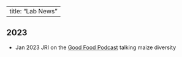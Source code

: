 <script>
  (function(i,s,o,g,r,a,m){i['GoogleAnalyticsObject']=r;i[r]=i[r]||function(){
  (i[r].q=i[r].q||[]).push(arguments)},i[r].l=1*new Date();a=s.createElement(o),
  m=s.getElementsByTagName(o)[0];a.async=1;a.src=g;m.parentNode.insertBefore(a,m)
  })(window,document,'script','https://www.google-analytics.com/analytics.js','ga');

  ga('create', 'UA-5300959-3', 'auto');
  ga('send', 'pageview');

</script>

---
title: "Lab News" 
---

## 2023

* Jan 2023 JRI on the [Good Food Podcast](https://www.kcrw.com/culture/shows/good-food/masa-corn-history-science-politics-reair?utm_source=KCRW&utm_medium=RSS&utm_campaign=kcrw-show-rss0) talking maize diversity  

<!-- ## 2021 -->

<!-- ### February -->

<!-- • JRI [elected to AAAS](https://www.ucdavis.edu/news/11-professors-elected-aaas-fellows) -->

<!-- • [Ning](https://scholar.google.com/citations?user=Eu-hz1EAAAAJ&hl=en) starts as a group leader at the National Key Laboratory of Crop Genetic Improvement, HZAU  -->

<!-- ## 2020 -->

<!-- ### December -->

<!-- • Dan starts his new position as a research scientist at [Checkerspot](https://checkerspot.com/about-us/) -->

<!-- • Sarah T leave for a position in Bayer -->

<!-- ### November -->

<!-- • [JRI seminar](https://ncsu.zoom.us/rec/share/xGcZuaFjXASRio-pBhrSeQ35TCu3hsKCStD8_rw_Kpl43g6mlpwYaEksYV5rqsGD.QoImtCCqH7pIRnIZ) on maize-teosinte introgression at NCSU -->

<!-- ### August -->

<!-- • Brenda Cameron takes over as new lab manager. Welcome! -->

<!-- ### March -->

<!-- • Taylor heads off to grad school at the U. of Florida -->

<!-- ## 2019 -->

<!-- ### December -->

<!-- • [Ning](https://scholar.google.com/citations?user=Eu-hz1EAAAAJ&hl=en) joins the lab as a new postdoc from HZAU -->

<!-- ### September -->
<!-- • Michelle turns in her dissertation and [is now Dr. Stitzer!](https://twitter.com/jrossibarra/status/1176992644255272961?s=20)   -->

<!-- ### August -->
<!-- • Sarah O. and Elli both received Jastro awards for their research. Congrats!  -->

<!-- ### July -->
<!-- • The lab has a new home in [EVE](http://eve.ucdavis.edu) and will be moving to Storer Hall! -->

<!-- ### June -->
<!-- • Dianne Velasco and Michelle Stitzer [walk at graduation](images/IMG_1750.jpg)!   -->
<!-- • [Dan Gates](https://www.youtube.com/watch?v=AIR837EjcIE) and [Michelle Stitzer](https://www.youtube.com/watch?v=lkZ_tDSoMe8) give talks at the Evolution conference. Michelle wins the [WD Hamilton Award](https://www.evolutionsociety.org/content/society-awards-and-prizes/the-w-d-hamilton-award.html) for outstanding student presentation!   -->
<!-- • Elli wins a computational biology fellowship for summer 2019. -->

<!-- ### April  -->
<!-- • Silas Tittes joins the lab to work on  [PanAnd](https://panandropogoneae.com).   -->
<!-- • Li Wang leaves the lab to start her new job later this summer the the [Agricultural Genomics Institute](http://agis.caas.cn/en/index.htm) in Shenzhen.   -->
<!-- • Sarah O, Elli, and Alyssa all get scholarships to attend the [Summer Institute of Statistical Genetics](https://www.biostat.washington.edu/suminst/sisg) in Seattle.   -->
<!-- • Elli wins a Dept. of Plant Sciences graduate student research fellowship. -->

<!-- ### March -->
<!-- • Markus Stetter starts his [new lab](https://www.cropevolution.org/index.html) at the University of Cologne.   -->
<!-- • Elli Cryan joins the lab, coadvised by [Dan Kliebenstein](https://psfaculty.plantsciences.ucdavis.edu/kliebenstein/) to work on network evolution. -->

<!-- ### February -->
<!-- • Wenbin Mei leaves to start a new job at [Inari Ag](https://www.inari.com). -->

<!-- ### Januray -->
<!-- • Emily Josephs starts her [new lab](https://josephslab.github.io) at Michigan State.  -->

<!-- ## 2018   -->

<!-- ### October -->
<!-- Alyssa Phillips joins the lab to work on the [PanAnd](https://panandropogoneae.com) project. -->

<!-- ### May  -->
<!-- • RILAB at PEQG. Emily Josephs and Michelle Stitzer talking, Dan Gates, Wenbin Mei, Ellen Osborn, Markus Stetter, presenting posters, as well as collabroators Raul Torres and Erin Calfee.   -->
<!-- • Skype-a-scientist with [8th graders at Denville](https://twitter.com/VV_GoGreen/status/994647441948512256)   -->
<!-- • Michelle wins a 3rd year of [ARCS](https://drewaltizer.com/event/11169-2018-arcs-symposium-advancing-science-in-america/photo/3918446-michelle_stitzer) support! -->

<!-- ### April   -->
<!-- • Sarah and Asher both win departmental fellowships, supporting ~40% of their PhD for the next 4 years. Congrats!   -->
<!-- • Congrats to Asher for winning an NSF Graduate Research Fellowship to work on biotic interactions in teosinte.  -->

<!-- ### March    -->
<!-- • Anne [defends her PhD](images/anne_phd.jpg)    -->
<!-- • Jeff [gives a plenary talk](images/jri_mgc18.jpeg) at the Maize Genetics Conference -->

<!-- ### Jan  -->
<!-- • Luis starts a new job at [HM Clause](http://hmclause.com).   -->
<!-- • JRI (slides [here](https://www.slideshare.net/jrossibarra/parallel-altitudinal-clines-reveal-adaptive-evolution-of-genome-size-in-zea-mays) and [here](https://www.slideshare.net/jrossibarra/adaptation-in-plant-genomes-bigger-is-different)), Emily, and [Michelle](https://twitter.com/GrameneDatabase/status/953383803875033088) all speak at PAG.  -->

<!-- ## 2017 -->

<!-- ### Nov 4   -->
<!-- Michele [talks at BAPG](https://twitter.com/pleunipennings/status/926885771306450944). -->

<!-- ### Oct 13 -->
<!-- JRI speaks at [CU Boulder](https://www.colorado.edu/ebio/) on [intraspecific](http://www.biorxiv.org/content/early/2017/07/13/134528) and [interspecific](https://www.biorxiv.org/content/early/2017/10/02/196501) work on genome size and adaptation. [Slides online](https://www.slideshare.net/jrossibarra/genome-size-and-adaptation-in-plants) too.   -->

<!-- ### Sept 27 -->
<!-- Our first lab R package! Luis and Mike May working together to put a Baysian [clustering method](https://cran.r-project.org/web/packages/DPP/index.html) together. -->

<!-- ### Sept 20 -->
<!-- Anna finishes her PhD!  Dr. O'Brien leaves the lab for a postdoctoral position at U. Toronto with [Megan Frederickson](http://mutualism.ca/). -->

<!-- ### Sep 18 -->
<!-- Markus receives news of a 2-year postdoc fellowship from the [DFG](http://www.dfg.de/en/). He'll be working on population and quantitative genetic approaches to studying domestication. -->

<!-- ### July 31 -->
<!-- Jinliang leaves the lab to start his [own lab](http://jyanglab.com) at the University of Nebraska. Sad to see him go, but proud and excited to see what he'll be up to! -->

<!-- ### July 13 -->
<!-- Caryn's Jastro proposal to investigate convergent evolution and DMI in highland maize is funded. -->

<!-- ### June 1 -->
<!-- Michelle awarded a summer GSR position in computation biology.  -->

<!-- ### May 10 -->
<!-- Michelle wins a prestigious [ARCS](https://northern-california.arcsfoundation.org) scholarship! -->

<!-- ### May 9 -->
<!-- Michelle presents at the [U. Georgia plant breeding symposium](http://plantsymposium.uga.edu/speakers/2_speaker_stitzer/). -->

<!-- ### Mar. 27  -->
<!-- Simon's paper on [subgenomes of maize](http://biorxiv.org/content/early/2016/12/19/095547) accepted for publication in MBE -->

<!-- ### Mar. 20 -->
<!-- Caryn and Ellen both receive fellowships to attend the [summer institute for statistical genetics](https://www.biostat.washington.edu/suminst/sisg).   -->

<!-- ### Feb. 20 -->
<!-- [Caryn Johansen](https://twitter.com/jo_caryn) joins the lab, to be co-advised by the inimitable [Dan Runcie](http://runcielab.ucdavis.edu). -->

<!-- ### Jan 10 -->
<!-- Jeff starts as Senior Editor for popgen at [G3](http://www.g3journal.org). -->

<!-- ## 2016 -->

<!-- ### Dec. 8 -->
<!-- Kevin Boardman awarded prestigious [Provost's Undergraduate Fellowship](http://urc.ucdavis.edu/awards/puf/)! -->

<!-- ### Nov. 25 -->
<!-- NSF proposal bounces; good reviews and feedback from PO.  Will retool and resubmit. -->

<!-- ### Aug 10 -->
<!-- [JRI presents](https://twitter.com/grmunjal/status/763549906363486208) on corn origins and diversity at the [Davis Science Cafe](https://capscicomm.org/local-science-cafes/davis-science-cafe/) -->

<!-- ### June 1 -->
<!-- Wenbin Mei starts as new postdoc in the lab to look at structural variation in maize and teosinte. -->

<!-- ### May 5 -->
<!-- Michelle Stitzer wins prestigious [ARCS](https://www.arcsfoundation.org) fellowship! -->

<!-- ### May 3 -->
<!-- NSF preproposal with Yaniv Brandvain invited for full proposal. -->

<!-- ### April 10 -->
<!-- Simon Renny-Byfield is off for a job at Dupont Pioneer, working in the same group as lab collaborators Justin Gerke and Eli Rodgers-Melnick. A sweet gig! -->

<!-- ### March 25 -->
<!-- JRI receives official word on promotion to full professor! -->

<!-- ### March 16 -->
<!-- JRI wins Mid-Career Award for Excellence in Maize Genetics at the Maize Genetics Conference in Florida. -->

<!-- ### Feb 10 -->
<!-- Josh Hough begins as new postdoc in the lab, to work on linked selection in teosinte. -->

<!-- ## 2015 -->

<!-- ### September 18 -->

<!-- [Kate Crosby](https://github.com/kate-crosby) leaves the lab this month for her job in the Monsanto [Emerging Leaders Program](http://www.monsanto.com/careers/pages/emerging-leaders-in-science.aspx).   -->

<!-- ### August 20 -->

<!-- [Tim Beissinger](http://beissingerlab.github.io) leaves to take up his new job as USDA-ARS Research Geneticist at Missouri, filling the vacancy left when our collaborator Mike McMullen retired. -->

<!-- ### June 26 -->

<!-- Two grants funded today!  Funding from [UCMEXUS](http://ucmexus.ucr.edu) to work with [Ruairidh Sawers](http://www.langebio.cinvestav.mx/?pag=165) on characterizing an adaptive inversion introgression from teosinte into maize. And funding from the [UC-Mexico Initiative](http://ucmexicoinitiative.ucr.edu) (yup, they are different things!) to work on characterizing changes in genetic diversity and climate adaptation in maize over time using [CIMMYT SeeD](http://www.cimmyt.org/en/where-we-work/global-activities/seeds-of-discovery) data. -->

<!-- ### June 9 -->
<!-- After a bit less than a year in the lab, [Tim Beissinger](http://timbeissinger.github.io) accepts a job as a research scientist at USDA at the University of Missourri. This is [Mike McMullen's](http://www.ars.usda.gov/pandp/people/people.htm?personid=3766) position, so some big shoes to fill.  Congrats Tim! -->

<!-- ### Mar. 17 -->
<!-- Paul Bilinski is awarded a  UC Davis Dissertation Year Fellowship.  Congrats Paul! -->

<!-- ### Mar. 9 -->
<!-- The new [maize diversity website](www.panzea.org) is live! -->

<!-- ### Jan. 28 -->
<!-- Paul Bilinski is chosen to present his work on repeat evolution at the [SMBE Satellite meeting](http://smbeba2015.imag.fr) in Montepllier. Both SMBE and the Dept. of Plant Sciences have agreed to fund his trip! -->

<!-- ### Jan. 9 -->
<!-- Preprint of Shohei's paper on convergent evolution in the highlands is up on [bioRxiv](http://biorxiv.org/content/early/2015/01/09/013607), and Michelle's work on identifying new TEs as collaboration with [Nathan Springer's group](http://www.cbs.umn.edu/lab/springer) is out at [PLoS Genetics](http://www.plosgenetics.org/article/info%3Adoi%2F10.1371%2Fjournal.pgen.1004915)! -->

<!-- ### Jan. 8 -->
<!-- Our collaboration with [Rute Fonseca](http://rutefonseca.wix.com/bioinformatics), [Bruce Smith](http://anthropology.si.edu/archaeobio/smith.html), and [Tom Gilbert](http://geogenetics.ku.dk/research_groups/gilbert_groups/) analyzing ancient maize in the US SW is out in [Nature Plants](http://www.nature.com/articles/nplants20143), with a nice both in [Nature Plants commentary](http://www.nature.com/articles/nplants20149) and a highlight in [Science](http://news.sciencemag.org/archaeology/2015/01/how-corn-became-corn) and a [press release](http://news.ucdavis.edu/search/news_detail.lasso?id=11124) by UC Davis. -->

<!-- ### Jan. 6 -->

<!-- Smithsonian funds our grant with [Dolores Piperno](http://en.wikipedia.org/wiki/Dolores_Piperno) and [Matt Hufford](http://www.public.iastate.edu/~mhufford/HuffordLab/home.html) entitled "Phenotypes, Environmental Plasticity, and Gene Expression in Teosinte and Maize in Ancient Climates Before and During the Time of Domestication". -->

<!-- ## 2014 -->

<!-- ### Dec. 15 -->

<!-- Our Plant Genome grant was declined by NSF, but with constructive reviews. You can see reviews and proposal on [github](https://github.com/RILAB/PGRP). -->

<!-- ### Dec. 12 -->

<!-- Michelle Stitzer awarded a [Global Food Initiative Fellowship](http://www.universityofcalifornia.edu/press-room/dozens-uc-students-awarded-global-food-initiative-fellowships) for her work on the maize genome -->

<!-- ### Dec. 11 -->

<!-- Jeff [joins G3](http://genestogenomes.org/?p=658&preview=1&_ppp=ce3cb6a6ec) as an Associate Editor. -->

<!-- ### Nov 21 -->

<!-- Added an [interview](http://www.rilab.org/attachments/attachments/vanHeerwaarden_2011.m4a) on our [2011 paper](http://www.pnas.org/content/108/3/1088.long) on the geography of maize domestication. -->

<!-- ### Nov 7 -->

<!-- Added an [interview](http://www.rilab.org/attachments/Hufford_et_al._12_Nature_Genetics.m4a) with [Matt Hufford](http://www.public.iastate.edu/~mhufford/HuffordLab/home.html) on his 2012 [maize domestication paper](http://www.nature.com/ng/journal/v44/n7/full/ng.2309.html). -->

<!-- ### Nov 3 -->

<!-- Nice [perspective piece](http://www.nature.com/nature/journal/v514/n7524_supp/full/514S58a.html) on rice domestication in Nature, including comment from Jeff on debating one vs two domestications. -->

<!-- ### Nov 1 -->

<!-- Nice [interview](http://www.peoplebehindthescience.com/dr-norman-ellstrand/) with my MS adviser Norm Ellstrand, including a kind reference to the RILAB as one of his "new mentors". -->

<!-- ### Oct 27 -->

<!-- Kate Crosby arrives, bringing the lab to a quintessential quintet of quality postdocs. Also, Jeff signs on to be an Associate Editor at [G3](http://www.g3journal.org). -->

<!-- ### Oct 24 -->

<!-- UCD [mentions lab work on adaptation](http://ucdavismagazine.ucdavis.edu/issues/fall14/hot_crops.html).   -->

<!-- ### Oct 12, 2014 -->

<!-- Jeff is quoted in a [story at The Scientist](http://www.the-scientist.com/?articles.view/articleNo/41194/title/360-Degree-View-of-the-Tomato/) on the recent [tomato resequencing paper](http://www.nature.com/ng/journal/vaop/ncurrent/full/ng.3117.html). -->

<!-- ### Oct 10, 2014 -->

<!-- Local adaptation review with [Peter Tiffin](http://www.cbs.umn.edu/lab/tiffin) accepted at Trends in Ecology and Evolution. See the [preprint](https://peerj.com/preprints/488/) here. -->

<!-- ### Oct 1, 2014 -->

<!-- Sadly, Vince Buffalo leaves the lab for a PhD in [Graham Coop's lab](www.gcbias.org). On a happy note, Jinliang Yang joins the group to do a postdoc on maize quantitative genetics! Good luck Vince, and welcome Jinliang! -->

<!-- ### Sept 17, 2014 -->

<!-- Rute Fonseca's paper on ancient maize DNA in the US Southwest was accepted at Nature Plants! -->

<!-- ### Aug 15, 2014 -->

<!-- Our new preprint on TEs and gene expression, a collaboration with the [Springer Lab](http://www.cbs.umn.edu/lab/springer), is no on bioRxiv(http://biorxiv.org/content/early/2014/08/15/008052). Features some great work by Michelle Stitzer identifying novel TE insertions. -->

<!-- ### Aug 10, 2014 -->

<!-- Paul Bilinksi's paper on centromere repeats in the maize genome is accepted in Chromosoma! -->

<!-- ### Aug 4, 2014 -->

<!-- Submitted an [NSF proposal](https://github.com/HuffordLab/NSF_DEB) with [Matt Hufford](http://www.public.iastate.edu/~mhufford/HuffordLab/home.html) on hybridization in *Zea*. Fingers crossed! -->

<!-- ### July 2, 2014 -->

<!-- Our NSF Catalyzing New International Collaborations grant with [Matt Hufford](http://www.public.iastate.edu/~mhufford/HuffordLab/home.html), [Angelica Cibrian-Jaramillo](http://www.langebio.cinvestav.mx/?pag=426), [Graham Coop](www.gcbias.org), [Sherry Flint-Garcia](http://web.missouri.edu/~flint-garcias/home.html), and [Ruairidh Sawers](http://www.langebio.cinvestav.mx/?pag=165) was funded. Off to Mexico! -->

<!-- ### June 17, 2014 -->

<!-- Michelle Stitzer is awarded a Jastro research grant for her work on nonautonomous TEs. -->

<!-- ### June 16, 2014 -->

<!-- Michelle Stitzer passes her first-year population biology comprehensive exam. Woot! -->

<!-- ### June 5, 2014 -->

<!-- Paul Bilinski awarded a summer GSR position in computation biology. Congrats Paul! -->

<!-- ### June 2, 2014 -->

<!-- Our paper on tb1 in natural populations of teosinte submitted and online as [preprint](http://biorxiv.org/content/early/2014/06/03/005819). -->

<!-- ### May 16, 2014 -->

<!-- Jeff has been admitted officially to the [Ecology Graduate Group](http://ecology.ucdavis.edu)! -->

<!-- ### May 13, 2014 -->

<!-- Happy to announce [Simon Renny-Byfield](http://webspace.qmul.ac.uk/sbyfield/Simon_Renny-Byfield/Welcome.html) will be joining the lab as a postdoc for Fall 2014 to work on our rare alleles project. -->

<!-- ### May 12, 2014 -->

<!-- Paul Bilinski's first dissertation chapter, submitted for publication and now online as a [preprint](http://biorxiv.org/content/early/2014/05/12/005058). Congrats Paul! -->

<!-- Future R-I Lab postdoc Tim Beissinger succesfully defended his PhD thesis today. Congrats Tim! -->

<!-- ### May 8, 2014 -->

<!-- [Awesome corn goodies](http://www.rilab.org/images/cornsticks.jpg) mysteriously show up in the lab, coincidentally timed perfectly with Jeff's absence. -->

<!-- ### May 1, 2014 -->

<!-- Our recently submitted NSF proposal on highland adaptation to the Plant Genome program. With [Matt Hufford](http://www.public.iastate.edu/~mhufford/HuffordLab/home.html), [Sherry Flint-Garcia](http://web.missouri.edu/~flint-garcias/), [Graham Coop](http://gcbias.org/), [Ruairidh Sawers](http://www.langebio.cinvestav.mx/?pag=165), and [Angelica Cibrian](http://www.langebio.cinvestav.mx/?pag=426). -->

<!-- ### Apr 28, 2014 -->

<!-- RILAB student Nivaz Brar presents [a poster](http://www.rilab.org/images/nivaz.jpg) on her hunt for an embryo lethal TE insertion in maize at the [UC Davis Undergraduate Research Conference](http://undergraduateresearch.ucdavis.edu/urcConf/). -->

<!-- ### Apr 25, 2014 -->

<!-- Reacting to an [urgent call for bioinformatics acronyms](http://www.acgt.me/blog/2014/4/25/acgttgca-has-every-possible-dna-based-initialism-been-used-by-the-bioinformatics/genomics-community?utm_content=bufferd1dd5&utm_medium=social&utm_source=twitter.com&utm_campaign=buffer), [Matt Hufford](http://www.public.iastate.edu/~mhufford/HuffordLab/home.html) and I are proud to announce the formation of the Corn Transcriptome Analysis Group, or CTAG. Because we have some RNA-seq data and can run [EdgeR](http://www.bioconductor.org/packages/release/bioc/html/edgeR.html), that's why. -->

<!-- ### Apr. 4, 2014 -->

<!-- Congratulations to Anna O'Brien for being awarded a three year Plant Sciences graduate student research assistantship! -->

<!-- ### Mar. 20, 2014 -->

<!-- A fond au revoir to [Dr. Sofiane Mezmouk](http://www.linkedin.com/pub/sofiane-mezmouk/6b/a35/a34), who leaves the lab for a position as a research scientist at [KWS](http://www.kws.de/ca/fh/thd/). -->

<!-- ### Feb. 26, 2014 -->

<!-- [Video](http://tinyurl.com/esebvideo/?id=Dbj4Lv4QXlo) of [Tanja Pyhäjärvi](https://wiki.oulu.fi/pages/viewpage.action?pageId=13382392) presenting a seminar on her [postdoc work](http://gbe.oxfordjournals.org/content/5/9/1594) in the lab at ESEB. -->

<!-- ### Feb. 5, 2014 -->

<!-- My seminar [slides](http://www.slideshare.net/jrossibarra/population-genetics-of-maize-domestication-adaptation-and-improvement) and [video](https://t.co/89X0DTkGKD) at Dept. of Plant Ag. at U of Guelph. -->

<!-- ### Jan. 17, 2014 -->

<!-- Happy to announce that [Tim Beissinger](http://scholar.google.com/citations?user=PHAEOXIAAAAJ&hl=en) will be joining the lab as a postdoc in Summer 2014! -->

<!-- ### Jan. 14, 2014 -->

<!-- Jeff's talks from the Plant And Animal Genome conference are online.  [Bottlenecks](http://www.slideshare.net/jrossibarra/bottlenecks-some-ramblings-and-a-bit-of-data-from-maize) and [deleterious alleles](http://www.slideshare.net/jrossibarra/deleterious-alleles-in-maize-for-pagxxii), oh my! -->

<!-- ## 2013 -->

<!-- ### Dec. 17, 2013 -->

<!-- Dianne Velasco passees her QE exams! Congrats D! -->

<!-- Anna O'Brien receives UCMEXUS funding for her dissertation project "Do environmental gradients drive adaptation in mutualisms? A study of teosinte and mycorrhizae". -->

<!-- ### Dec. 11, 2013 -->

<!-- Lab collaborations on the [Wills et al.](http://f1000.com/prime/718032804) and [Waters et al.](http://f1000.com/prime/718173166) manuscripts have been written up for F1000. -->

<!-- ### Dec. 3, 2013 -->

<!-- [Pyhäjärvi et al.](http://gbe.oxfordjournals.org/content/5/9/1594) featured on the [cover](http://gbe.oxfordjournals.org/content/5/12.toc) of this months Genome Biology and Evolution. -->

<!-- ### Nov. 26, 2013 -->

<!-- [Mezmouk et al.](http://m.g3journal.org/content/early/2013/11/18/g3.113.008870.full.pdf) now online at G3 -->

<!-- ### Nov. 15, 2013 -->

<!-- Waters et. al. is now [online at PNAS](http://www.pnas.org/content/early/2013/11/08/1309182110.full.pdf)! -->

<!-- ### Nov. 14, 2013 -->

<!-- Anna O'Brien passed her qualifying exam and advances to candidacy! -->

<!-- ### Nov. 7, 2013 -->

<!-- Sofiane's [manuscript](http://arxiv.org/abs/1308.0380) on deleterious alleles and hybrid vigor in maize accepted in [G3](http://www.g3journal.org/)! -->

<!-- Jeff and Vince both added to [list of top genome scientists to follow on twitter](http://nextgenseek.com/2013/11/top-n-genome-scientists-to-follow-on-twitter-2013-edition/). -->

<!-- ### October 16, 2013 -->

<!-- Video of Jeff's [departmental seminar](https://videocenter.plantsciences.ucdavis.edu/videos/video/26/) -->
